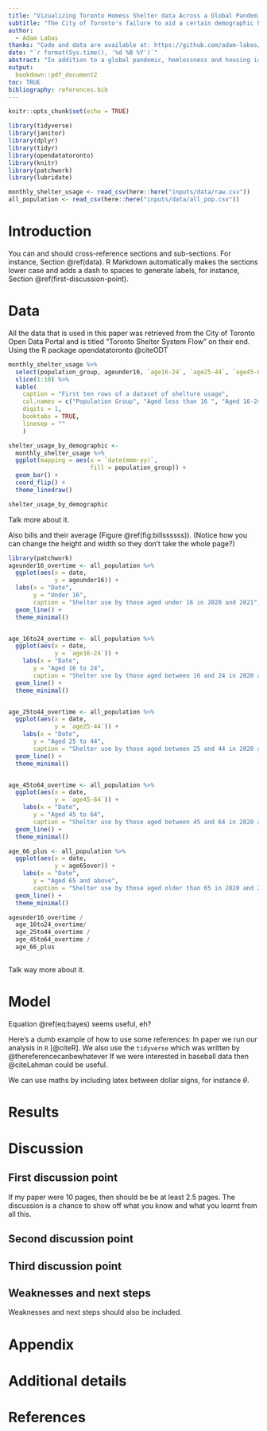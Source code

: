 ```yaml
---
title: "Vizualizing Toronto Homess Shelter data Across a Global Pandemic"
subtitle: "The City of Toronto's failure to aid a certain demographic has led to a disproportioanlity in the of Toronto Homeless Shelters // "
author: 
  - Adam Labas
thanks: "Code and data are available at: https://github.com/adam-labas/adam_labas_paper_1_opendatatoronto"
date: "`r format(Sys.time(), '%d %B %Y')`"
abstract: "In addition to a global pandemic, homlessness and housing is a self apparent issue in the city of Toronto. Taking a stroll through certain areas in the downtown core, it's almost impossible to miss homeless tent cities and homeless people lined outside of shelters awaiting food or entry in the afternoon. Upon further examination of data collected from the Open Data Portal of the City of Toronto, it was easy to find interesting trends in homeless shelter data in the years 2020 and 2021. We found trends in the diminishing use of sheleters by various demographic of homeless people and age groups. This paper attempts to visualize these trends as well as touch on some problems that one might experience in trying to extract real meaning from the data."
output:
  bookdown::pdf_document2
toc: TRUE
bibliography: references.bib
---
```


```r
knitr::opts_chunk$set(echo = TRUE)

library(tidyverse)
library(janitor)
library(dplyr)
library(tidyr)
library(opendatatoronto)
library(knitr)
library(patchwork)
library(lubridate)

monthly_shelter_usage <- read_csv(here::here("inputs/data/raw.csv"))
all_population <- read_csv(here::here("inputs/data/all_pop.csv"))

```

# Introduction



You can and should cross-reference sections and sub-sections. For instance, Section \@ref(data). R Markdown automatically makes the sections lower case and adds a dash to spaces to generate labels, for instance, Section \@ref(first-discussion-point). 


# Data

All the data that is used in this paper was retrieved from the City of Toronto Open Data Portal and is titled "Toronto Shelter System Flow" on their end. Using the R package opendatatoronto @citeODT

```r

monthly_shelter_usage %>% 
  select(population_group, ageunder16, `age16-24`, `age25-44`, `age45-64`, age65over) %>% 
  slice(1:10) %>% 
  kable(
    caption = "First ten rows of a dataset of shelture usage",
    col.names = c("Population Group", "Aged less than 16 ", "Aged 16-24", "Aged 25-44", "Aged 45-64", "Aged 65"),
    digits = 1,
    booktabs = TRUE,
    linesep = "" 
    )
```

```r

shelter_usage_by_demographic <-
  monthly_shelter_usage %>%
  ggplot(mapping = aes(x = `date(mmm-yy)`, 
                       fill = population_group)) +
  geom_bar() +
  coord_flip() +
  theme_linedraw()

shelter_usage_by_demographic

```


Talk more about it.

Also bills and their average (Figure \@ref(fig:billssssss)). (Notice how you can change the height and width so they don't take the whole page?)

```r
library(patchwork)
ageunder16_overtime <- all_population %>%
  ggplot(aes(x = date,
             y = ageunder16)) +
  labs(x = "Date",
       y = "Under 16",
       caption = "Shelter use by those aged under 16 in 2020 and 2021") +
  geom_line() +
  theme_minimal()


age_16to24_overtime <- all_population %>%
  ggplot(aes(x = date,
             y = `age16-24`)) +
    labs(x = "Date",
       y = "Aged 16 to 24",
       caption = "Shelter use by those aged between 16 and 24 in 2020 and 2021") +
  geom_line() +
  theme_minimal()


age_25to44_overtime <- all_population %>%
  ggplot(aes(x = date,
             y = `age25-44`)) +
    labs(x = "Date",
       y = "Aged 25 to 44",
       caption = "Shelter use by those aged between 25 and 44 in 2020 and 2021") +
  geom_line() +
  theme_minimal()


age_45to64_overtime <- all_population %>%
  ggplot(aes(x = date,
             y = `age45-64`)) +
    labs(x = "Date",
       y = "Aged 45 to 64",
       caption = "Shelter use by those aged between 45 and 64 in 2020 and 2021") +
  geom_line() +
  theme_minimal()

age_66_plus <- all_population %>%
  ggplot(aes(x = date,
             y = age65over)) +
    labs(x = "Date",
       y = "Aged 65 and above",
       caption = "Shelter use by those aged older than 65 in 2020 and 2021") +
  geom_line() +
  theme_minimal()

ageunder16_overtime /
  age_16to24_overtime/
  age_25to44_overtime /
  age_45to64_overtime /
  age_66_plus
  
```

Talk way more about it. 



# Model

\begin{equation}
Pr(\theta | y) = \frac{Pr(y | \theta) Pr(\theta)}{Pr(y)}  (\#eq:bayes)
\end{equation}

Equation \@ref(eq:bayes) seems useful, eh?

Here's a dumb example of how to use some references: In paper we run our analysis in `R` [@citeR]. We also use the `tidyverse` which was written by @thereferencecanbewhatever If we were interested in baseball data then @citeLahman could be useful. 

We can use maths by including latex between dollar signs, for instance $\theta$.


# Results

# Discussion

## First discussion point

If my paper were 10 pages, then should be be at least 2.5 pages. The discussion is a chance to show off what you know and what you learnt from all this. 

## Second discussion point

## Third discussion point

## Weaknesses and next steps

Weaknesses and next steps should also be included.

\newpage

\appendix

# Appendix {-}


# Additional details


\newpage


# References
